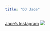 ```yaml
---
title: "DJ Jace"
---
```

[Jace's Instagram](https://www.instagram.com/dj_jace_jrfit/)
![](images/dj jace.jpg)
